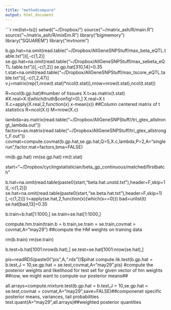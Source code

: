 ```yaml
---
title: "methodcompare"
output: html_document
---
```


```r
rm(list=ls())
setwd("~/Dropbox/")
source("~/matrix_ash/R/main.R")
source("~/matrix_ash/R/mixEm.R")
library("bigmemory")
library("SQUAREM")
library("mvtnorm")


b.gp.hat=na.omit(read.table("~/Dropbox/AllGeneSNPStuff/max_beta_eQTL.table.txt"))[,-c(1,2)]
se.gp.hat=na.omit(read.table("~/Dropbox/AllGeneSNPStuff/max_sebeta_eQTL.table.txt"))[,-c(1,2)]
se.gp.hat[310,14]=0.35
t.stat=na.omit(read.table("~/Dropbox/AllGeneSNPStuff/max_tscore_eQTL.table.txt"))[,-c(1,2,47)]
v.j=matrix(rep(1,nrow(t.stat)*ncol(t.stat)),nrow=nrow(t.stat),ncol(t.stat))

R=ncol(b.gp.hat)#number of tissues
X.t=as.matrix(t.stat)
#X.real=X.t[which(truth$config!=0),]
X.real=X.t
X.c=apply(X.real,2,function(x) x-mean(x)) ##Column centered matrix of t statistics
R=ncol(X.t)
M=nrow(X.c)


lambda=as.matrix(read.table("~/Dropbox/AllGeneSNPStuff//tri_gtex_allstrongt_lambda.out"))
factors=as.matrix(read.table("~/Dropbox/AllGeneSNPStuff/tri_gtex_allstrongt_F.out"))
covmat=compute.covmat(b.gp.hat,se.gp.hat,Q=5,X.c,lambda,P=2,A="singlerun",factor.mat=factors,bma=FALSE)

rm(b.gp.hat)
rm(se.gp.hat)
rm(t.stat)

start="~/Dropbox/cyclingstatistician/beta_gp_continuous/matched/firstbatch"

b.hat=na.omit(read.table(paste0(start,"beta.hat.unstd.txt"),header=F,skip=1)[,-c(1,2)])
se.hat=na.omit(read.table(paste0(start,"se.beta.hat.txt"),header=F,skip=1)[,-c(1,2)])
t=apply(se.hat,2,function(x){which(x==0)})
bad=unlist(t)
se.hat[bad,13]=0.35


b.train=b.hat[1:1000,]
se.train=se.hat[1:1000,]

compute.hm.train(train.b = b.train,se.train = se.train,covmat = covmat,A="may29") ##compute the HM weights on training data

rm(b.train)
rm(se.train)

b.test=b.hat[1001:nrow(b.hat),]
se.test=se.hat[1001:nrow(se.hat),]

pis=readRDS(paste0("pis",A,".rds"))$pihat
compute.lik.test(b.gp.hat = b.test,J = 10,se.gp.hat = se.test,covmat,A="may29",pis) #compute the posterior weights and likelihood for test set for given vector of hm weights
##now, we might want to compute our posterior means##

all.arrays=compute.mixture.test(b.gp.hat = b.test,J = 10,se.gp.hat = se.test,covmat = covmat,A="may29",save=FALSE)##componenet specific posterior means, variances, tail probabilities
test.quant(A="may29",all.arrays)##weighted posterior quantities
